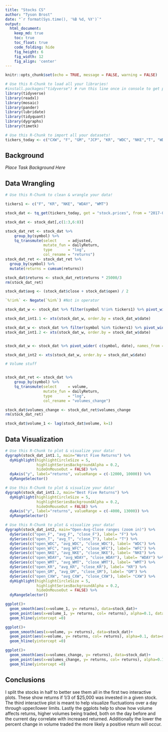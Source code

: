 ```yaml
---
title: "Stocks CS"
author: "Tyson Brost"
date: "`r format(Sys.time(), '%B %d, %Y')`"
output:
  html_document:  
    keep_md: true
    toc: true
    toc_float: true
    code_folding: hide
    fig_height: 6
    fig_width: 12
    fig_align: 'center'
---
```


```r
knitr::opts_chunk$set(echo = TRUE, message = FALSE, warning = FALSE)
```

```r
# Use this R-Chunk to load all your libraries!
#install.packages("tidyverse") # run this line once in console to get package
library(tidyverse)
library(readxl)
library(mosaic)
library(pander)
library(lubridate)
library(tidyquant)
library(dygraphs)
library(timetk)
```

```r
# Use this R-Chunk to import all your datasets!
tickers_today <- c("CXW", "F", "GM", "JCP", "KR", "WDC", "NKE","T", "WDAY", "WFC", "WMT")
```

## Background

_Place Task Background Here_

## Data Wrangling

```r
# Use this R-Chunk to clean & wrangle your data!

tickers1 <- c("F", "KR", "NKE", "WDAY", "WMT")

stock_dat <- tq_get(tickers_today, get = "stock.prices", from = "2017-03-28", to = "2022-03-28")

stock_dat <- stock_dat[,c(1:3,6:8)]

stock_dat_ret <- stock_dat %>%
    group_by(symbol) %>% 
    tq_transmute(select     = adjusted,
                 mutate_fun = dailyReturn,
                 type       = "log",
                 col_rename = "returns")
stock_dat_ret <- stock_dat_ret %>%
  group_by(symbol) %>%
  mutate(returns = cumsum(returns))

stock_dat$returns <- stock_dat_ret$returns * 25000/3
rm(stock_dat_ret)

stock_dat$avg <- (stock_dat$close + stock_dat$open) / 2

`%!in%` <- Negate(`%in%`) #Not in operator

stock_dat_w <- stock_dat %>% filter(symbol %!in% tickers1) %>% pivot_wider( c(symbol, date, returns), names_from = symbol, values_from= returns)

stock_dat_int1.1 <- xts(stock_dat_w, order.by = stock_dat_w$date)

stock_dat_w <- stock_dat %>% filter(symbol %in% tickers1) %>% pivot_wider( c(symbol, date, returns), names_from = symbol, values_from= returns)
stock_dat_int1.2 <- xts(stock_dat_w, order.by = stock_dat_w$date)


stock_dat_w <- stock_dat %>% pivot_wider( c(symbol, date), names_from = symbol, values_from= c(open,close,avg))

stock_dat_int2 <- xts(stock_dat_w, order.by = stock_dat_w$date)

# Volume stuff


stock_dat_ret <- stock_dat %>%
    group_by(symbol) %>% 
    tq_transmute(select     = volume,
                 mutate_fun = dailyReturn,
                 type       = "log",
                 col_rename = "volumes_change")

stock_dat$volumes_change <- stock_dat_ret$volumes_change
rm(stock_dat_ret)

stock_dat$volume_1 <- lag(stock_dat$volume, k=1)
```



## Data Visualization

```r
# Use this R-Chunk to plot & visualize your data!
dygraph(stock_dat_int1.1, main="Worst Five Returns") %>%
  dyHighlight(highlightCircleSize = 5, 
              highlightSeriesBackgroundAlpha = 0.2,
              hideOnMouseOut = FALSE) %>%
  dyAxis("y", label="returns", valueRange = c(-12000, 10000)) %>%
  dyRangeSelector()


```


```r
# Use this R-Chunk to plot & visualize your data!
dygraph(stock_dat_int1.2, main="Best Five Returns") %>%
  dyHighlight(highlightCircleSize = 5, 
              highlightSeriesBackgroundAlpha = 0.2,
              hideOnMouseOut = FALSE) %>%
  dyAxis("y", label="returns", valueRange = c(-4000, 13000)) %>%
  dyRangeSelector()
```

```r
# Use this R-Chunk to plot & visualize your data!
dygraph(stock_dat_int2, main="Open-Avg-Close ranges (zoom in)") %>%
  dySeries(c("open_F", "avg_F", "close_F"), label= "F") %>%
  dySeries(c("open_T", "avg_T", "close_T"), label= "T") %>%
  dySeries(c("open_WDC", "avg_WDC", "close_WDC"), label= "WDC") %>%
  dySeries(c("open_WFC", "avg_WFC", "close_WFC"), label= "WFC") %>%
  dySeries(c("open_NKE", "avg_NKE", "close_NKE"), label= "NKE") %>%
  dySeries(c("open_WDAY", "avg_WDAY", "close_WDAY"), label= "WDAY") %>%
  dySeries(c("open_WMT", "avg_WMT", "close_WMT"), label= "WMT") %>%
  dySeries(c("open_KR", "avg_KR", "close_KR"), label= "KR") %>%
  dySeries(c("open_GM", "avg_GM", "close_GM"), label= "GM") %>%
  dySeries(c("open_CXW", "avg_CXW", "close_CXW"), label= "CXW") %>%
  dyHighlight(highlightCircleSize = 5, 
              highlightSeriesBackgroundAlpha = 0.2,
              hideOnMouseOut = FALSE) %>%
  dyRangeSelector()
```

```r
ggplot()+
  geom_smooth(aes(x=volume_1, y= returns), data=stock_dat)+
  geom_point(aes(x=volume_1, y= returns, col= returns), alpha=0.1, data=stock_dat)+
  geom_hline(yintercept =0)

ggplot()+
  geom_smooth(aes(x=volume, y= returns), data=stock_dat)+
  geom_point(aes(x=volume, y= returns, col= returns), alpha=0.1, data=stock_dat)+
  geom_hline(yintercept =0)

ggplot()+
  geom_smooth(aes(x=volumes_change, y= returns), data=stock_dat)+
  geom_point(aes(x=volumes_change, y= returns, col= returns), alpha=0.1, data=stock_dat)+
  geom_hline(yintercept =0)

```
## Conclusions

I split the stocks in half to better see them all in the first two interactive plots. These show returns if 1/3 of $25,000 was invested in a given stock. The third interactive plot is meant to help visualize fluctuations over a day through upper/lower limits. Lastly the ggplots help to show how volume affects returns, higher volumes being traded, both on the day before and the current day correlate with increased returned. Additionally the lower the percent change in volume traded the more likely a positive return will occur.
